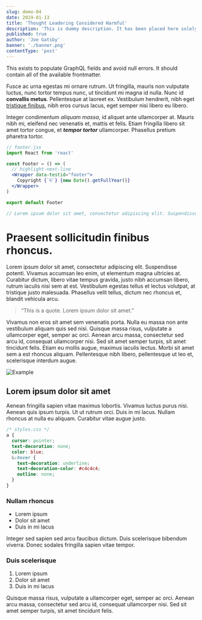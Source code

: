```yaml
---
slug: demo-04
date: 2019-01-13
title: 'Thought Leadering Considered Harmful'
description: 'This is dummy description. It has been placed here solely to demonstrate the look and feel of finished, typeset text.'
published: true
author: 'Joe Gatsby'
banner: './banner.png'
contentType: 'post'
---
```


This exists to populate GraphQL fields and avoid null errors. It should contain all of the available frontmatter.

Fusce ac urna egestas mi ornare rutrum. Ut fringilla, mauris
non vulputate luctus, nunc tortor tempus nunc, ut tincidunt mi
magna id nulla. Nunc id **convallis metus**. Pellentesque at laoreet
ex. Vestibulum hendrerit, nibh eget [tristique finibus](/), nibh eros
cursus lacus, eget semper nisi libero eu libero.

Integer condimentum _aliquam massa_, id aliquet ante ullamcorper at.
Mauris nibh mi, eleifend nec venenatis et, mattis et felis. Etiam
fringilla libero sit amet tortor congue, et _**tempor tortor**_ ullamcorper.
Phasellus pretium pharetra tortor.

```jsx
// footer.jsx
import React from 'react'

const Footer = () => (
  // highlight-next-line
  <Wrapper data-testid="footer">
    Copyright {`©`} {new Date().getFullYear()}
  </Wrapper>
)

export default Footer

// Lorem ipsum dolor sit amet, consectetur adipiscing elit. Suspendisse potenti.
```

# Praesent sollicitudin finibus rhoncus.

Lorem ipsum dolor sit amet, consectetur adipiscing elit. Suspendisse potenti.
Vivamus accumsan leo enim, ut elementum magna ultricies at. Curabitur dictum,
libero vitae tempus gravida, justo nibh accumsan libero, rutrum iaculis nisi sem
at est. Vestibulum egestas tellus et lectus volutpat, at tristique justo malesuada.
Phasellus velit tellus, dictum nec rhoncus et, blandit vehicula arcu.

> “This is a quote. Lorem ipsum dolor sit amet.”

Vivamus non eros sit amet sem venenatis porta. Nulla eu massa non ante vestibulum
aliquam quis sed nisi. Quisque massa risus, vulputate a ullamcorper eget, semper ac
orci. Aenean arcu massa, consectetur sed arcu id, consequat ullamcorper nisi. Sed sit
amet semper turpis, sit amet tincidunt felis. Etiam eu mollis augue, maximus iaculis
lectus. Morbi sit amet sem a est rhoncus aliquam. Pellentesque nibh libero, pellentesque
ut leo et, scelerisque interdum augue.

![Example](./example.png)

## Lorem ipsum dolor sit amet

Aenean fringilla sapien vitae maximus lobortis. Vivamus luctus purus nisi. Aenean quis
ipsum turpis. Ut ut rutrum orci. Duis in mi lacus. Nullam rhoncus at nulla eu aliquam.
Curabitur vitae augue justo.

```css
/* styles.css */
a {
  cursor: pointer;
  text-decoration: none;
  color: blue;
  &:hover {
    text-decoration: underline;
    text-decoration-color: #c4c4c4;
    outline: none;
  }
}
```

### Nullam rhoncus

- Lorem ipsum
- Dolor sit amet
- Duis in mi lacus

Integer sed sapien sed arcu faucibus dictum. Duis scelerisque
bibendum viverra. Donec sodales fringilla sapien vitae tempor.

### Duis scelerisque

1. Lorem ipsum
2. Dolor sit amet
3. Duis in mi lacus

Quisque massa risus, vulputate a ullamcorper eget, semper ac
orci. Aenean arcu massa, consectetur sed arcu id, consequat ullamcorper nisi. Sed sit
amet semper turpis, sit amet tincidunt felis.
